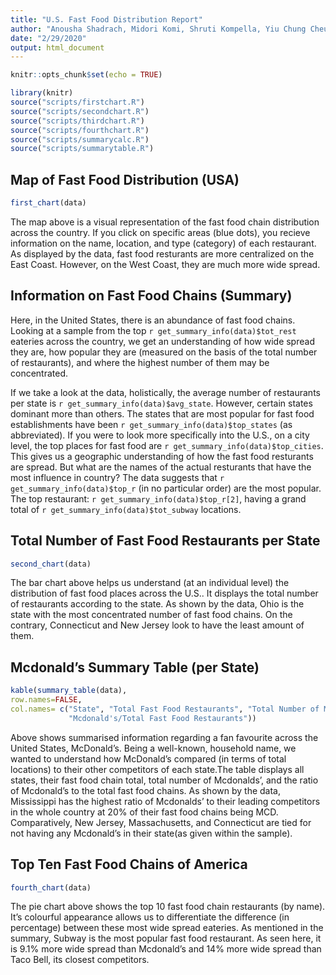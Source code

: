 ```yaml
---
title: "U.S. Fast Food Distribution Report"
author: "Anousha Shadrach, Midori Komi, Shruti Kompella, Yiu Chung Cheung"
date: "2/29/2020"
output: html_document
---
```


```r
knitr::opts_chunk$set(echo = TRUE)
```

```r
library(knitr)
source("scripts/firstchart.R")
source("scripts/secondchart.R")
source("scripts/thirdchart.R")
source("scripts/fourthchart.R")
source("scripts/summarycalc.R")
source("scripts/summarytable.R")
```


## Map of Fast Food Distribution (USA) 

```r
first_chart(data)
```
The map above is a visual representation of the fast food chain distribution across the country. If you click on specific areas (blue dots), you recieve information on the name, location, and type (category) of each restaurant. As displayed by the data, fast food resturants are more centralized on the East Coast. However, on the West Coast, they are much more wide spread. 

## Information on Fast Food Chains (Summary)

Here, in the United States, there is an abundance of fast food chains. Looking at a sample from the top `r get_summary_info(data)$tot_rest` eateries across the country, we get an understanding of how wide spread they are, how popular they are (measured on the basis of the total number of restaurants), and where the highest number of them may be concentrated. 

If we take a look at the data, holistically, the average number of restaurants per state is `r get_summary_info(data)$avg_state`. However, certain states dominant more than others. The states that are most popular for fast food establishments have been `r get_summary_info(data)$top_states` (as abbreviated). If you were to look more specifically into the U.S., on a city level, the top places for fast food are `r get_summary_info(data)$top_cities`. This gives us a geographic understanding of how the fast food resturants are spread. But what are the names of the actual resturants that have the most influence in country? The data suggests that `r get_summary_info(data)$top_r` (in no particular order) are the most popular. The top restaurant: `r get_summary_info(data)$top_r[2]`, having a grand total of `r get_summary_info(data)$tot_subway` locations. 


## Total Number of Fast Food Restaurants per State
```r
second_chart(data)
```
The bar chart above helps us understand (at an individual level) the distribution of fast food places across the U.S.. It displays the total number of restaurants according to the state. As shown by the data, Ohio is the state with the most concentrated number of fast food chains. On the contrary, Connecticut and New Jersey look to have the least amount of them.

## Mcdonald's Summary Table (per State)

```r
kable(summary_table(data),
row.names=FALSE,
col.names= c("State", "Total Fast Food Restaurants", "Total Number of Mcdonald's", 
             "Mcdonald's/Total Fast Food Restaurants"))

```

Above shows summarised information regarding a fan favourite across the United States, McDonald's. Being a well-known, household name, we wanted to understand how McDonald's compared (in terms of total locations) to their other competitors of each state.The table displays all states, their fast food chain total, total number of Mcdonalds', and the ratio of Mcdonald's to the total fast food chains. As shown by the data, Mississippi has the highest ratio of Mcdonalds' to their leading competitors in the whole country at 20% of their fast food chains being MCD. Comparatively, New Jersey, Massachusetts, and Connecticut are tied for not having any Mcdonald's in their state(as given within the sample).


## Top Ten Fast Food Chains of America 
```r
fourth_chart(data)
```

The pie chart above shows the top 10 fast food chain restaurants (by name). It's colourful appearance allows us to differentiate the difference (in percentage) between these most wide spread eateries. As mentioned in the summary, Subway is the most popular fast food restaurant. As seen here, it is 9.1% more wide spread than Mcdonald's and 14% more wide spread than Taco Bell, its closest competitors.